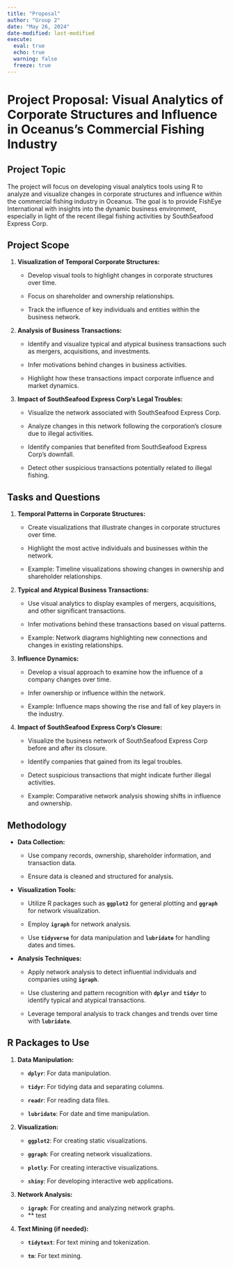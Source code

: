 ```yaml
---
title: "Proposal"
author: "Group 2"
date: "May 26, 2024"
date-modified: last-modified
execute: 
  eval: true
  echo: true
  warning: false
  freeze: true
---
```


# **Project Proposal: Visual Analytics of Corporate Structures and Influence in Oceanus's Commercial Fishing Industry**

## **Project Topic**

The project will focus on developing visual analytics tools using R to analyze and visualize changes in corporate structures and influence within the commercial fishing industry in Oceanus. The goal is to provide FishEye International with insights into the dynamic business environment, especially in light of the recent illegal fishing activities by SouthSeafood Express Corp.

## **Project Scope**

1.  **Visualization of Temporal Corporate Structures:**

    -   Develop visual tools to highlight changes in corporate structures over time.

    -   Focus on shareholder and ownership relationships.

    -   Track the influence of key individuals and entities within the business network.

2.  **Analysis of Business Transactions:**

    -   Identify and visualize typical and atypical business transactions such as mergers, acquisitions, and investments.

    -   Infer motivations behind changes in business activities.

    -   Highlight how these transactions impact corporate influence and market dynamics.

3.  **Impact of SouthSeafood Express Corp’s Legal Troubles:**

    -   Visualize the network associated with SouthSeafood Express Corp.

    -   Analyze changes in this network following the corporation's closure due to illegal activities.

    -   Identify companies that benefited from SouthSeafood Express Corp’s downfall.

    -   Detect other suspicious transactions potentially related to illegal fishing.

## **Tasks and Questions**

1.  **Temporal Patterns in Corporate Structures:**

    -   Create visualizations that illustrate changes in corporate structures over time.

    -   Highlight the most active individuals and businesses within the network.

    -   Example: Timeline visualizations showing changes in ownership and shareholder relationships.

2.  **Typical and Atypical Business Transactions:**

    -   Use visual analytics to display examples of mergers, acquisitions, and other significant transactions.

    -   Infer motivations behind these transactions based on visual patterns.

    -   Example: Network diagrams highlighting new connections and changes in existing relationships.

3.  **Influence Dynamics:**

    -   Develop a visual approach to examine how the influence of a company changes over time.

    -   Infer ownership or influence within the network.

    -   Example: Influence maps showing the rise and fall of key players in the industry.

4.  **Impact of SouthSeafood Express Corp’s Closure:**

    -   Visualize the business network of SouthSeafood Express Corp before and after its closure.

    -   Identify companies that gained from its legal troubles.

    -   Detect suspicious transactions that might indicate further illegal activities.

    -   Example: Comparative network analysis showing shifts in influence and ownership.

## **Methodology**

-   **Data Collection:**

    -   Use company records, ownership, shareholder information, and transaction data.

    -   Ensure data is cleaned and structured for analysis.

-   **Visualization Tools:**

    -   Utilize R packages such as **`ggplot2`** for general plotting and **`ggraph`** for network visualization.

    -   Employ **`igraph`** for network analysis.

    -   Use **`tidyverse`** for data manipulation and **`lubridate`** for handling dates and times.

-   **Analysis Techniques:**

    -   Apply network analysis to detect influential individuals and companies using **`igraph`**.

    -   Use clustering and pattern recognition with **`dplyr`** and **`tidyr`** to identify typical and atypical transactions.

    -   Leverage temporal analysis to track changes and trends over time with **`lubridate`**.

## **R Packages to Use**

1.  **Data Manipulation:**

    -   **`dplyr`**: For data manipulation.

    -   **`tidyr`**: For tidying data and separating columns.

    -   **`readr`**: For reading data files.

    -   **`lubridate`**: For date and time manipulation.

2.  **Visualization:**

    -   **`ggplot2`**: For creating static visualizations.

    -   **`ggraph`**: For creating network visualizations.

    -   **`plotly`**: For creating interactive visualizations.

    -   **`shiny`**: For developing interactive web applications.

3.  **Network Analysis:**

    -   **`igraph`**: For creating and analyzing network graphs.
    -   ** test

4.  **Text Mining (if needed):**

    -   **`tidytext`**: For text mining and tokenization.

    -   **`tm`**: For text mining.
